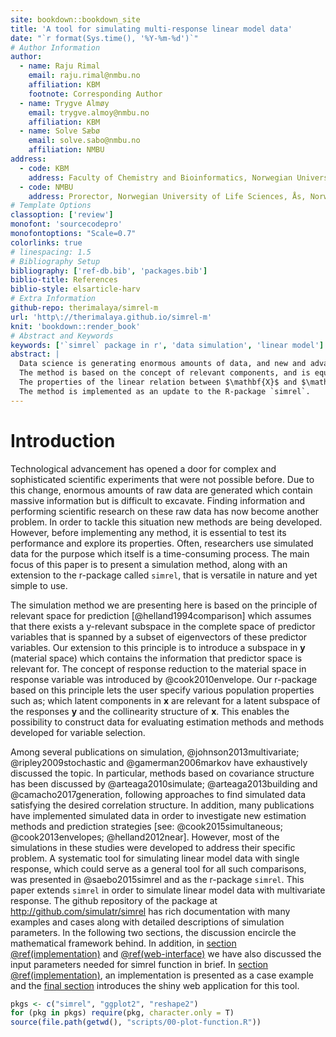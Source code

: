 ```yaml
---
site: bookdown::bookdown_site
title: 'A tool for simulating multi-response linear model data'
date: "`r format(Sys.time(), '%Y-%m-%d')`"
# Author Information
author:
  - name: Raju Rimal
    email: raju.rimal@nmbu.no
    affiliation: KBM
    footnote: Corresponding Author
  - name: Trygve Almøy
    email: trygve.almoy@nmbu.no
    affiliation: KBM
  - name: Solve Sæbø
    email: solve.sabo@nmbu.no
    affiliation: NMBU
address:
  - code: KBM
    address: Faculty of Chemistry and Bioinformatics, Norwegian University of Life Sciences, Ås, Norway
  - code: NMBU
    address: Prorector, Norwegian University of Life Sciences, Ås, Norway
# Template Options
classoption: ['review']
monofont: 'sourcecodepro'
monofontoptions: "Scale=0.7"
colorlinks: true
# linespacing: 1.5
# Bibliography Setup
bibliography: ['ref-db.bib', 'packages.bib']
biblio-title: References
biblio-style: elsarticle-harv
# Extra Information
github-repo: therimalaya/simrel-m
url: 'http\://therimalaya.github.io/simrel-m'
knit: 'bookdown::render_book'
# Abstract and Keywords
keywords: ['`simrel` package in r', 'data simulation', 'linear model']
abstract: |
  Data science is generating enormous amounts of data, and new and advanced analytical methods are constantly being developed to cope with the challenge of extracting information from such "big-data". Researchers often use simulated data to assess and document the properties of these new methods, and in this paper we present an extension to the R-package `simrel`, which is a versatile and transparent tool for simulating linear model data with an extensive range of adjustable properties.
  The method is based on the concept of relevant components, and is equivalent to the newly developed envelope model. It is a multi-response extension of R-package `simrel` which is available in R-package repository CRAN, and as `simrel` the new approach is essentially based on random rotations of latent relevant components to obtain a predictor matrix $\mathbf{X}$, but in addition we introduce random rotations of latent components spanning a response space in order to obtain a multivariate response matrix $\mathbf{Y}$.
  The properties of the linear relation between $\mathbf{X}$ and $\mathbf{Y}$ are defined by a small set of input parameters which allow versatile and adjustable simulations. Sub-space rotations also allow for generating data suitable for testing variable selection methods in multi-response settings.
  The method is implemented as an update to the R-package `simrel`.
---
```


# Introduction #

Technological advancement has opened a door for complex and sophisticated scientific experiments that were not possible before. Due to this change, enormous amounts of raw data are generated which contain massive information but is difficult to excavate. Finding information and performing scientific research on these raw data has now become another problem. In order to tackle this situation new methods are being developed. However, before implementing any method, it is essential to test its performance and explore its properties. Often, researchers use simulated data for the purpose which itself is a time-consuming process. The main focus of this paper is to present a simulation method, along with an extension to the r-package called `simrel`, that is versatile in nature and yet simple to use. 

The simulation method we are presenting here is based on the principle of relevant space for prediction [@helland1994comparison] which assumes that there exists a y-relevant subspace in the complete space of predictor variables that is spanned by a subset of eigenvectors of these predictor variables. Our extension to this principle is to introduce a subspace in $\mathbf{y}$ (material space) which contains the information that predictor space is relevant for. The concept of response reduction to the material space in response variable was introduced by @cook2010envelope. Our r-package based on this principle lets the user specify various population properties such as;  which latent components in $\mathbf{x}$ are relevant for a latent subspace of the responses $\mathbf{y}$ and the collinearity structure of $\mathbf{x}$. This enables the possibility to construct data for evaluating estimation methods and methods developed for variable selection. 

Among several publications on simulation, @johnson2013multivariate; @ripley2009stochastic and @gamerman2006markov have exhaustively discussed the topic. In particular, methods based on covariance structure has been discussed by @arteaga2010simulate; @arteaga2013building and @camacho2017generation, following approaches to find simulated data satisfying the desired correlation structure. In addition, many publications have implemented simulated data in order to investigate new estimation methods and prediction strategies [see: @cook2015simultaneous; @cook2013envelopes; @helland2012near]. However, most of the simulations in these studies were developed to address their specific problem. A systematic tool for simulating linear model data with single response, which could serve as a general tool for all such comparisons, was presented in @saebo2015simrel and as the r-package `simrel`. This paper extends `simrel` in order to simulate linear model data with multivariate response. The github repository of the package at [http://github.com/simulatr/simrel](http://github.com/simulatr/simrel) has rich documentation with many examples and cases along with detailed descriptions of simulation parameters. In the following two sections, the discussion encircle the mathematical framework behind. In addition, in [section \@ref(implementation)](#implementation) and [\@ref(web-interface)](#web-interface) we have also discussed the input parameters needed for simrel function in brief. In [section \@ref(implementation)](#implementation), an implementation is presented as a case example and the [final section](#web-interface) introduces the shiny web application for this tool.

```r
pkgs <- c("simrel", "ggplot2", "reshape2")
for (pkg in pkgs) require(pkg, character.only = T)
source(file.path(getwd(), "scripts/00-plot-function.R"))
```


